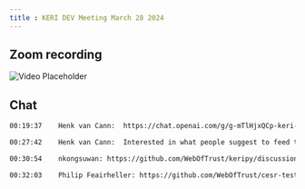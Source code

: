 ```yaml
---
title : KERI DEV Meeting March 28 2024
---
```

## Zoom recording

<img src="/img/still-keri-dev-meeting-march-28-2024.png" alt="Video Placeholder" onclick="this.outerHTML='<video width=\'320\' height=\'240\' controls><source src=\'/mp4/GMT20240328-140310_Recording_opt.mp4\' type=\'video/mp4\'>Your browser does not support the video tag.</video>'" style="cursor:pointer;">

## Chat

```txt
00:19:37	Henk van Cann:	https://chat.openai.com/g/g-mTlHjxQCp-keri-wizzard

00:27:42	Henk van Cann:	Interested in what people suggest to feed the chatGPT engine for new developers to learn from and be able to question it

00:30:54	nkongsuwan:	https://github.com/WebOfTrust/keripy/discussions/726

00:32:03	Philip Feairheller:	https://github.com/WebOfTrust/cesr-test-vectors
```
